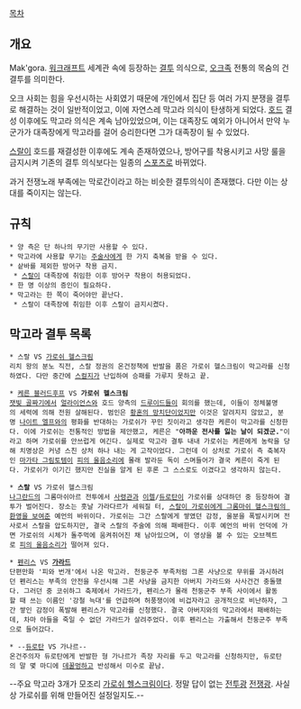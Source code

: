 [[목차]]

== 개요 ==
Mak'gora. [[워크래프트]] 세계관 속에 등장하는 [[결투]] 의식으로, [[오크(워크래프트)|오크]]족 전통의 목숨의 건 결투를 의미한다.

오크 사회는 힘을 우선시하는 사회였기 때문에 개인에서 집단 등 여러 가지 분쟁을 결투로 해결하는 것이 일반적이었고, 이에 자연스레 막고라 의식이 탄생하게 되었다. [[호드(워크래프트)|호드]] 결성 이후에도 막고라 의식은 계속 남아있었으며, 이는 대족장도 예외가 아니어서 만약 누군가가 대족장에게 막고라를 걸어 승리한다면 그가 대족장이 될 수 있었다.

[[스랄]]이 호드를 재결성한 이후에도 계속 존재하였으나, 방어구를 착용시키고 사망 룰을 금지시켜 기존의 결투 의식보다는 일종의 [[스포츠]]로 바뀌었다.

과거 전쟁노래 부족에는 막로간이라고 하는 비슷한 결투의식이 존재했다. 다만 이는 상대를 죽이지는 않는다.

== 규칙 ==
 * 양 측은 단 하나의 무기만 사용할 수 있다.
 * 막고라에 사용할 무기는 [[주술사(월드 오브 워크래프트)|주술사]]에게 한 가지 축복을 받을 수 있다.
 * 샅바를 제외한 방어구 착용 금지.
  * [[스랄]]이 대족장에 취임한 이후 방어구 착용이 허용되었다.
 * 한 명 이상의 증인이 필요하다.
 * 막고라는 한 쪽이 죽어야만 끝난다.
  * 스랄이 대족장에 취임한 이후 스랄이 금지시켰다.

== 막고라 결투 목록 ==
 * 스랄 VS [[가로쉬 헬스크림]]
 리치 왕의 분노 직전, 스랄 정권의 온건정책에 반발을 품은 가로쉬 헬스크림이 막고라를 신청하였다. 다만 중간에 [[스컬지(워크래프트)|스컬지]]가 난입하여 승패를 가루지 못하고 끝.

 * [[케른 블러드후프]] VS '''가로쉬 헬스크림'''
 [[잿빛 골짜기]]에서 [[얼라이언스(워크래프트)|얼라이언스]]와 호드 양측의 [[드루이드(월드 오브 워크래프트)|드루이드]]들이 회의를 했는데, 이들이 정체불명의 세력에 의해 전원 살해된다. 범인은 [[황혼의 망치단]]이었지만 이것은 알려지지 않았고, 분명 [[나이트 엘프]]와의 평화를 반대하는 가로쉬가 꾸민 짓이라고 생각한 케른이 막고라를 신청한다. 이에 가로쉬는 전통적인 방법을 제안했고, 케른은 "'''아까운 전사를 잃는 날이 되겠군.'''"이라고 하며 가로쉬를 안쓰럽게 여긴다. 실제로 막고라 결투 내내 가로쉬는 케른에게 농락을 당해 치명상은 커녕 스친 상처 하나 내는 게 고작이었다. 그런데 이 상처로 가로쉬 측 축복자인 [[마가타 그림토템]]이 [[피의 울음소리]]에 몰래 발라둔 독이 스며들어가 결국 케른이 죽게 된다. 가로쉬가 이기긴 했지만 진실을 알게 된 후론 그 스스로도 이겼다고 생각하지 않는다.

 * '''스랄''' VS 가로쉬 헬스크림
 [[나그란드]]의 그롬마쉬아르 전투에서 [[플레이어|사령관]]과 [[이렐]]/[[듀로탄]]이 가로쉬를 상대하던 중 등장하여 결투가 벌어진다. 장소는 훗날 가라다르가 세워질 터, [[대모퀘|스랄이 가로쉬에게 그롬마쉬 헬스크림의 환영을 보여준]] 예언의 바위이다. 가로쉬는 그간 스랄에게 쌓였던 감정, 울분을 폭발시키며 전사로서 스랄을 압도하지만, 결국 스랄의 주술에 의해 패배한다. 이후 예언의 바위 언덕에 가면 가로쉬의 시체가 돌주먹에 움켜쥐어진 채 남아있으며, 이 영상을 볼 수 있는 오브젝트로 [[피의 울음소리]]가 떨어져 있다.

 * [[펜리스(워크래프트)|펜리스]] VS '''[[가라드]]'''
 단편만화 '피와 번개'에서 나온 막고라. 천둥군주 부족처럼 그론 사냥으로 무위를 과시하려던 펜리스는 부족의 안전을 우선시해 그론 사냥을 금지한 아버지 가라드와 사사건건 충돌했다. 그러던 중 코쉬하그 축제에서 가라드가, 펜리스가 몰래 천둥군주 부족 사이에서 활동할 때 쓰는 이름인 '강철 늑대'를 언급하며 허풍쟁이에 비겁자라고 공개적으로 비난하자, 그간 쌓인 감정이 폭발해 펜리스가 막고라를 신청했다. 결국 아버지와의 막고라에서 패배하는데, 차마 아들을 죽일 수 없던 가라드가 살려주었다. 이후 펜리스는 가출해서 천둥군주 부족으로 들어갔다.

 * --[[듀로탄]] VS 가나르--
 온건주의자 듀로탄에게 반발한 형 가나르가 족장 자리를 두고 막고라를 신청하지만, 듀로탄의 말 몇 마디에 [[데꿀멍]]하고 반성해서 미수로 끝남.

--주요 막고라 3개가 모조리 [[가로쉬 헬스크림]]이다. 정말 답이 없는 [[전투광]] [[전쟁광]]. 사실상 가로쉬를 위해 만들어진 설정일지도.--
